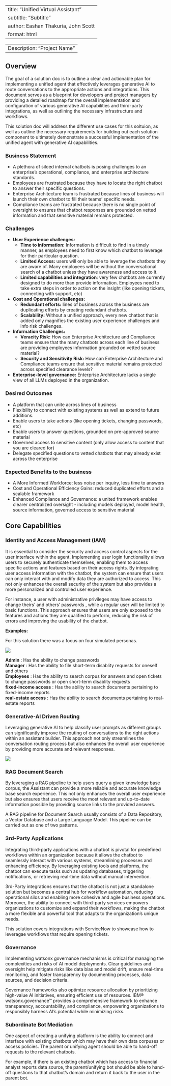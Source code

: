 
---
title: "Unified Virtual Assistant"
subtitle: "Subtitle"
author: Eashan Thakuria, John Scott
format: html
---

---
Description: "Project Name"
---

## Overview

The goal of a solution doc is to outline a clear and actionable plan for implementing a unified agent that effectively 
leverages generative AI to route conversations to the appropriate actions and integrations. This document serves as a blueprint for developers
and project managers by providing a detailed roadmap for the overall implementation and configuration of various generative AI capabilities and third-party integrations,
as well as outlining the necessary infrastructure and workflows. 

This solution doc will address the different use cases for this soltuion, as well as outline the necessary requirements for building out each solution component to ultimately 
demonstrate a successful implementation of the unified agent with generative AI capabilities.

### Business Statement
- A plethora of siloed internal chatbots is posing challenges to an enterprise's operational, compliance, and enterprise architecture standards.
- Employees are frustrated because they have to locate the right chatbot to answer their specific questions.
- Enterprise Architecture team is frustrated because lines of business will launch their own chatbot to fill their teams’ specific needs.
- Compliance teams are frustrated because there is no single point of oversight to ensures that chatbot responses are grounded on vetted information and that sensitive material remains protected. ​

### Challenges
- **User Experience challenges:**
    - **Time to information:** Information is difficult to find in a timely manner, as employees need to first know which chatbot to leverage for their particular question.
    - **Limited Access:** users will only be able to leverage the chatbots they are aware of. Many employees will be without the conversational search of a chatbot unless they have awareness and access to it.
    - **Limited capabilities and integration**: very few chatbots are currently designed to do more than provide information. Employees need to take extra steps in order to action on the insight (like opening tickets, connecting with support, etc)
- **Cost and Operational challenges:**
    - **Redundant efforts:** lines of business across the business are duplicating efforts by creating redundant chatbots.
    - **Scalability:** Without a unified approach, every new chatbot that is added only magnifies the existing user experience challenges and info risk challenges.
- **Information Challenges:**
    - **Veracity Risk:** How can Enterprise Architecture and Compliance teams ensure that the many chatbots across each line of business are providing employees information grounded on vetted source material?
    - **Security and Sensitivity Risk:** How can Enterprise Architecture and Compliance teams ensure that sensitive material remains protected across specified clearance levels?
- **Enterprise-level governance:** Enterprise Architecture lacks a single view of all LLMs deployed in the organization.

### Desired Outcomes
- A platform that can unite across lines of business
- Flexibility to connect with existing systems as well as extend to future additions.
- Enable users to take actions (like opening tickets, changing passwords, etc)
- Enable users to answer questions, grounded on pre-approved source material
- Governed access to sensitive content (only allow access to content that you are cleared for)
- Delegate specified questions to vetted chatbots that may already exist across the enterprise

### Expected Benefits to the business
- A More Informed Workforce: less noise per inquiry, less time to answers
- Cost and Operational Efficiency Gains: reduced duplicated efforts and a scalable framework
- Enhanced Compliance and Governance: a united framework enables clearer centralized oversight - including models deployed, model health, source information, governed access to sensitive material

## Core Capabilities

### **Identity and Access Management (IAM)**
It is essential to consider the security and access control aspects for the user interface within the agent. Implementing user login functionality allows users to securely authenticate themselves, enabling them to access specific actions and features based on their access rights. By integrating user access information with the chatbot, the system can ensure that users can only interact with and modify data they are authorized to access. This not only enhances the overall security of the system but also provides a more personalized and controlled user experience.

For instance, a user with administrative privileges may have access to change theirs' and others' passwords , while a regular user will be limited to basic functions. 
This approach ensures that users are only exposed to the features and actions they are qualified to perform, reducing the risk of errors and improving the usability of the chatbot.

**Examples:**

For this solution there was a focus on four simulated personas.

![](./images/personas.png)

**Admin** : Has the ability to change passwords </br>
**Manager** : Has the ability to file short-term disablity requests for oneself and others </br>
**Employees** : Has the ability to search corpus for answers and open tickets to change passwords or open short-term disablity requests </br>
**fixed-income access** : Has the ability to search documents pertaining to fixed-income reports </br>
**real-estate access** : Has the ability to search documents pertaining to real-estate reports </br>

### **Generative-AI Driven Routing**
Leveraging generative AI to help classify user prompts as different groups can significantly improve the routing of conversations to the right actions within an assistant builder. This approach not only streamlines the conversation routing process but also enhances the overall user experience by providing more accurate and relevant responses.

![](./images/genAI_routing.png)

### **RAG Document Search**
By leveraging a RAG pipeline to help users query a given knowledge base corpus, the Assistant can provide a more reliable and accurate knowledge base search experience. 
This not only enhances the overall user experience but also ensures that users receive the most relevant and up-to-date information possible by providing source links to the provided answers.

A RAG pipeline for Document Search usually consists of a Data Repository, a Vector Database and a Large Language Model. This pipeline can be carried out as one of two patterns.

### **3rd-Party Applications**
Integrating third-party applications with a chatbot is pivotal for predefined workflows within an organization because it allows the chatbot to seamlessly interact with various systems, streamlining processes and enhancing efficiency. By leveraging existing tools and platforms, the chatbot can execute tasks such as updating databases, triggering notifications, or retrieving real-time data without manual intervention. 

3rd-Party integrations ensures that the chatbot is not just a standalone solution but becomes a central hub for workflow automation, reducing operational silos and enabling more cohesive and agile business operations. Moreover, the ability to connect with third-party services empowers organizations to customize and expand their workflows, making the chatbot a more flexible and powerful tool that adapts to the organization's unique needs.

This solution covers integrations with ServiceNow to showcase how to leveragae workflows that require opening tickets.

### **Governance**
Implementing watsonx governance mechanisms is critical for managing the complexities and risks of AI model deployments. Clear guidelines and oversight help mitigate risks like data bias and model drift, ensure real-time monitoring, and foster transparency by documenting processes, data sources, and decision criteria.

Governance frameworks also optimize resource allocation by prioritizing high-value AI initiatives, ensuring efficient use of resources. IBM® watsonx.governance™ provides a comprehensive framework to enhance transparency, accountability, and compliance, empowering organizations to responsibly harness AI's potential while minimizing risks.

### **Subordinate Bot Mediation**
One aspect of creating a unifying platform is the ability to connect and interface with existing chatbots which may have their own data corpuses or access policies. The parent or unifying agent should be able to hand-off requests to the relevant chatbots. 

For example, if there is an existing chatbot which has access to financial analyst reports data source, the parent/unifying bot should be able to hand-off questions to that chatbot's domain and return it back to the user in the parent bot.









